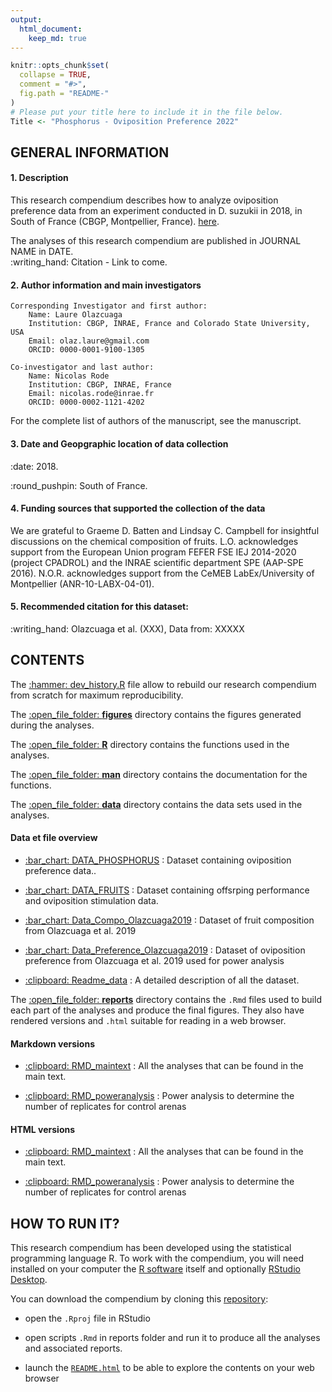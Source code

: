 ```yaml
---
output: 
  html_document:
    keep_md: true
---
```


<!-- README.md is generated from README.Rmd. Please edit that file -->

```r
knitr::opts_chunk$set(
  collapse = TRUE,
  comment = "#>",
  fig.path = "README-"
)
# Please put your title here to include it in the file below.
Title <- "Phosphorus - Oviposition Preference 2022"
```

## GENERAL INFORMATION

####  1. Description
This research compendium describes how to analyze oviposition preference data from an experiment conducted in D. suzukii in 2018, in South of France (CBGP, Montpellier, France). [here](https://github.com/olazlaure/PhosphorusPreference2022/).  

The analyses of this research compendium are published in JOURNAL NAME in DATE.   
:writing_hand: Citation - Link to come.   

####  2. Author information and main investigators
	Corresponding Investigator and first author:
		Name: Laure Olazcuaga
		Institution: CBGP, INRAE, France and Colorado State University, USA
		Email: olaz.laure@gmail.com
		ORCID: 0000-0001-9100-1305

	Co-investigator and last author: 
		Name: Nicolas Rode
		Institution: CBGP, INRAE, France
		Email: nicolas.rode@inrae.fr
		ORCID: 0000-0002-1121-4202

For the complete list of authors of the manuscript, see the manuscript.  

####  3. Date and Geopgraphic location of data collection
:date: 2018.   

:round_pushpin: South of France.   

####  4. Funding sources that supported the collection of the data
We are grateful to Graeme D. Batten and Lindsay C. Campbell for insightful discussions on the chemical composition of fruits. L.O. acknowledges support from the European Union program FEFER FSE IEJ 2014-2020 (project CPADROL) and the INRAE scientific department SPE (AAP-SPE 2016). N.O.R. acknowledges support from the CeMEB LabEx/University of Montpellier (ANR-10-LABX-04-01). 

####  5. Recommended citation for this dataset:
:writing_hand: Olazcuaga et al. (XXX), Data from: XXXXX


## CONTENTS

The [:hammer: dev_history.R](devhistory.R) file allow to rebuild our research compendium from scratch for maximum reproducibility.

The [:open_file_folder: **figures**](figures/) directory contains the figures generated during the analyses.

The [:open_file_folder: **R**](R/) directory contains the functions used in the analyses.

The [:open_file_folder: **man**](man/) directory contains the documentation for the functions.

The [:open_file_folder: **data**](data/) directory contains the data sets used in the analyses. 

#### Data et file overview
 - [:bar_chart: DATA_PHOSPHORUS](data/DATA_PHOSPHORUS_test_arenas.csv) : Dataset containing oviposition preference data..

 - [:bar_chart: DATA_FRUITS](data/DATA_FRUITS_control_arenas.csv) : Dataset containing offsrping performance and oviposition stimulation data.
 
 - [:bar_chart: Data_Compo_Olazcuaga2019](data/Data_compo_fruits_FromOlazcuaga2019.csv) : Dataset of fruit composition from Olazcuaga et al. 2019 
 
 - [:bar_chart: Data_Preference_Olazcuaga2019](data/Data_preference_eggs_FromOlazcuaga2019.csv) : Dataset of oviposition preference from Olazcuaga et al. 2019 used for power analysis
 
 - [:clipboard: Readme_data](data/Readme_data.txt) : A detailed description of all the dataset. 

  
The [:open_file_folder: **reports**](reports/) directory contains the `.Rmd` files used to build each part of the analyses and produce the final figures. They also have rendered versions and `.html` suitable for reading in a web browser.

#### Markdown versions

 - [:clipboard: RMD_maintext](reports/RMD_maintext.Rmd) : All the analyses that can be found in the main text.

 - [:clipboard: RMD_poweranalysis](reports/RMD_poweranalysis.Rmd) : Power analysis to determine the number of replicates for control arenas
 
#### HTML versions

 - [:clipboard: RMD_maintext](reports/RMD_maintext.html) : All the analyses that can be found in the main text.

 - [:clipboard: RMD_poweranalysis](reports/RMD_poweranalysis.html) : Power analysis to determine the number of replicates for control arenas
 


## HOW TO RUN IT?

This research compendium has been developed using the statistical programming language R. To work with the compendium, you will need
installed on your computer the [R software](https://cloud.r-project.org/)
itself and optionally [RStudio Desktop](https://rstudio.com/products/rstudio/download/).

You can download the compendium by cloning this [repository](https://github.com/olazlaure/PhosphorusPreference2022.git):
  
  - open the `.Rproj` file in RStudio

  - open scripts `.Rmd` in reports folder and run it to produce all the analyses and associated reports.
  
  - launch the [`README.html`](README.html) to be able to explore the contents on your web browser


